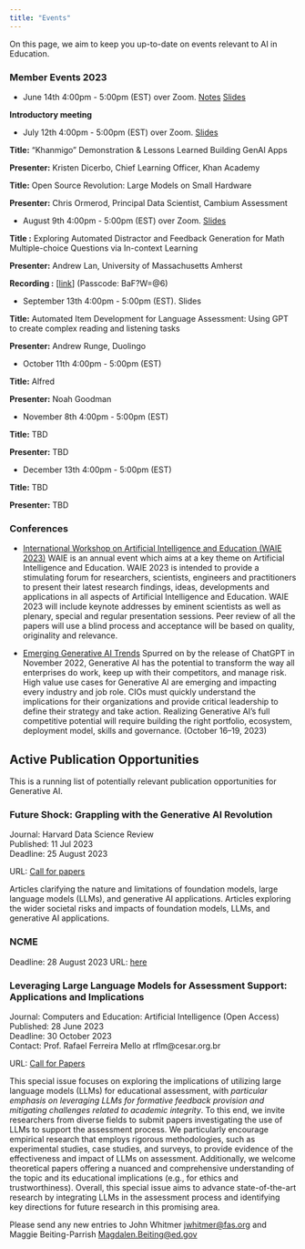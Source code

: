 ```yaml
---
title: "Events"
---
```


On this page, we aim to keep you up-to-date on events relevant to AI in Education.

### **Member Events 2023**

-   June 14th 4:00pm - 5:00pm (EST) over Zoom. [Notes](meetings/June14-202.html) [Slides](meetings/June2023/slides.pdf)

**Introductory meeting**

-   July 12th 4:00pm - 5:00pm (EST) over Zoom. [Slides](meetings/July2023/slides.pdf)

**Title:** "Khanmigo" Demonstration & Lessons Learned Building GenAI Apps

**Presenter:** Kristen Dicerbo, Chief Learning Officer, Khan Academy

**Title:** Open Source Revolution: Large Models on Small Hardware

**Presenter:** Chris Ormerod, Principal Data Scientist, Cambium Assessment

-   August 9th 4:00pm - 5:00pm (EST) over Zoom. [Slides](meetings/August2023/slides.pdf)

**Title :** Exploring Automated Distractor and Feedback Generation for Math Multiple-choice Questions via In-context Learning

**Presenter:** Andrew Lan, University of Massachusetts Amherst

**Recording :** \[[link](https://us06web.zoom.us/rec/share/5o6RtYJJFZgbRRbZBkRfQ9RbuoVnrFN2kFfEAyPRWShEtb-jyrQMmlQK1VfkL707.kgteeW6fkLc5HGnA)\] (Passcode: BaF?W=\@6)

-   September 13th 4:00pm - 5:00pm (EST). Slides

**Title:** Automated Item Development for Language Assessment: Using GPT to create complex reading and listening tasks

**Presenter:** Andrew Runge, Duolingo

-   October 11th 4:00pm - 5:00pm (EST)

**Title:** Alfred

**Presenter:** Noah Goodman

-   November 8th 4:00pm - 5:00pm (EST)

**Title:** TBD

**Presenter:** TBD

-   December 13th 4:00pm - 5:00pm (EST)

**Title:** TBD

**Presenter:** TBD

### **Conferences**

-   [International Workshop on Artificial Intelligence and Education (WAIE 2023)](http://www.waie.org/) WAIE is an annual event which aims at a key theme on Artificial Intelligence and Education. WAIE 2023 is intended to provide a stimulating forum for researchers, scientists, engineers and practitioners to present their latest research findings, ideas, developments and applications in all aspects of Artificial Intelligence and Education. WAIE 2023 will include keynote addresses by eminent scientists as well as plenary, special and regular presentation sessions. Peer review of all the papers will use a blind process and acceptance will be based on quality, originality and relevance.

-   [Emerging Generative AI Trends](https://www.gartner.com/en/conferences/na/symposium-us/conference-resources/gen-ai) Spurred on by the release of ChatGPT in November 2022, Generative AI has the potential to transform the way all enterprises do work, keep up with their competitors, and manage risk. High value use cases for Generative AI are emerging and impacting every industry and job role. CIOs must quickly understand the implications for their organizations and provide critical leadership to define their strategy and take action. Realizing Generative AI's full competitive potential will require building the right portfolio, ecosystem, deployment model, skills and governance. (October 16--19, 2023)

## Active Publication Opportunities

This is a running list of potentially relevant publication opportunities for Generative AI.

### **Future Shock: Grappling with the Generative AI Revolution** {.smaller}

Journal: Harvard Data Science Review\
Published: 11 Jul 2023\
Deadline: 25 August 2023

URL: [Call for papers](https://assets.pubpub.org/tbjq9yfk/Future%20Shock%20Open%20Call%20(generic)-51688668907094.pdf)\

Articles clarifying the nature and limitations of foundation models, large language models (LLMs), and generative AI applications. Articles exploring the wider societal risks and impacts of foundation models, LLMs, and generative AI applications.

### NCME

Deadline: 28 August 2023 URL: [here](https://www.ncme.org/event/annual-meeting/upcoming-meeting2024#:~:text=Proposal%20Submission%20Timeline&text=NCME%20will%20accept%20the%20submission,not%20anticipate%20extending%20the%20deadline.)

### **Leveraging Large Language Models for Assessment Support: Applications and Implications**

Journal: Computers and Education: Artificial Intelligence (Open Access) \
Published: 28 June 2023\
Deadline: 30 October 2023\
Contact: Prof. Rafael Ferreira Mello at rflm\@cesar.org.br

URL: [Call for Papers](https://www.sciencedirect.com/journal/computers-and-education-artificial-intelligence/about/call-for-papers#leveraging-large-language-models-for-assessment-support-applications-and-implications)

This special issue focuses on exploring the implications of utilizing large language models (LLMs) for educational assessment, with *particular emphasis on leveraging LLMs for formative feedback provision and mitigating challenges related to academic integrity*. To this end, we invite researchers from diverse fields to submit papers investigating the use of LLMs to support the assessment process. We particularly encourage empirical research that employs rigorous methodologies, such as experimental studies, case studies, and surveys, to provide evidence of the effectiveness and impact of LLMs on assessment. Additionally, we welcome theoretical papers offering a nuanced and comprehensive understanding of the topic and its educational implications (e.g., for ethics and trustworthiness). Overall, this special issue aims to advance state-of-the-art research by integrating LLMs in the assessment process and identifying key directions for future research in this promising area.

Please send any new entries to John Whitmer [jwhitmer\@fas.org](mailto:jwhitmer@fas.org){.email} and Maggie Beiting-Parrish [Magdalen.Beiting\@ed.gov](mailto:Magdalen.Beiting@ed.gov){.email}

